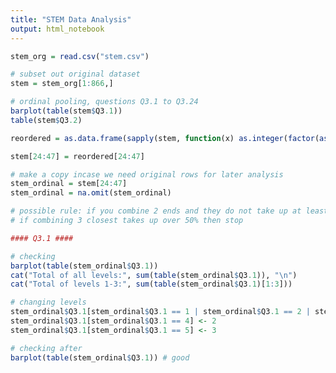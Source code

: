 ```yaml
---
title: "STEM Data Analysis"
output: html_notebook
---
```


```r
stem_org = read.csv("stem.csv")

# subset out original dataset
stem = stem_org[1:866,]
```

```r
# ordinal pooling, questions Q3.1 to Q3.24
barplot(table(stem$Q3.1))
table(stem$Q3.2)

reordered = as.data.frame(sapply(stem, function(x) as.integer(factor(as.character(x), levels=c("Strongly Disagree","Disagree","Not Sure", "Agree", "Strongly Agree")))))

stem[24:47] = reordered[24:47]
```

```r
# make a copy incase we need original rows for later analysis
stem_ordinal = stem[24:47]
stem_ordinal = na.omit(stem_ordinal)

# possible rule: if you combine 2 ends and they do not take up at least 20% of the data, then combine 3 closest
# if combining 3 closest takes up over 50% then stop

#### Q3.1 ####

# checking
barplot(table(stem_ordinal$Q3.1))
cat("Total of all levels:", sum(table(stem_ordinal$Q3.1)), "\n")
cat("Total of levels 1-3:", sum(table(stem_ordinal$Q3.1)[1:3]))

# changing levels
stem_ordinal$Q3.1[stem_ordinal$Q3.1 == 1 | stem_ordinal$Q3.1 == 2 | stem_ordinal$Q3.1 == 3 ] <- 1
stem_ordinal$Q3.1[stem_ordinal$Q3.1 == 4] <- 2
stem_ordinal$Q3.1[stem_ordinal$Q3.1 == 5] <- 3

# checking after 
barplot(table(stem_ordinal$Q3.1)) # good
```

